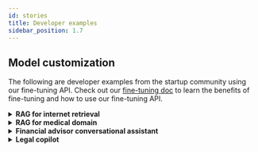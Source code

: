 ```yaml
---
id: stories
title: Developer examples
sidebar_position: 1.7
---
```



## Model customization 

The following are developer examples from the startup community using our fine-tuning API. 
Check out our [fine-tuning doc](/capabilities/finetuning/finetuning_overview) to learn the benefits of fine-tuning and how to use our fine-tuning API. 

<details>
<summary><b>RAG for internet retrieval</b></summary>
<Phospho />
</details>

<details>
<summary><b>RAG for medical domain </b></summary>
<Seun />
</details>

<details>
<summary><b>Financial advisor conversational assistant</b></summary>
<Cleo />
</details>

<details>
<summary><b>Legal copilot</b></summary>
<Jimini />
</details>






